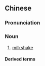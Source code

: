 ==Chinese==
{{zh-forms}}

===Pronunciation===
{{zh-pron
|m=nǎixī
|cat=n
}}

===Noun===
{{zh-noun}}

# [[milkshake]]

====Derived terms====
{{zh-der|水果奶西}}

{{zh-cat|Beverages}}